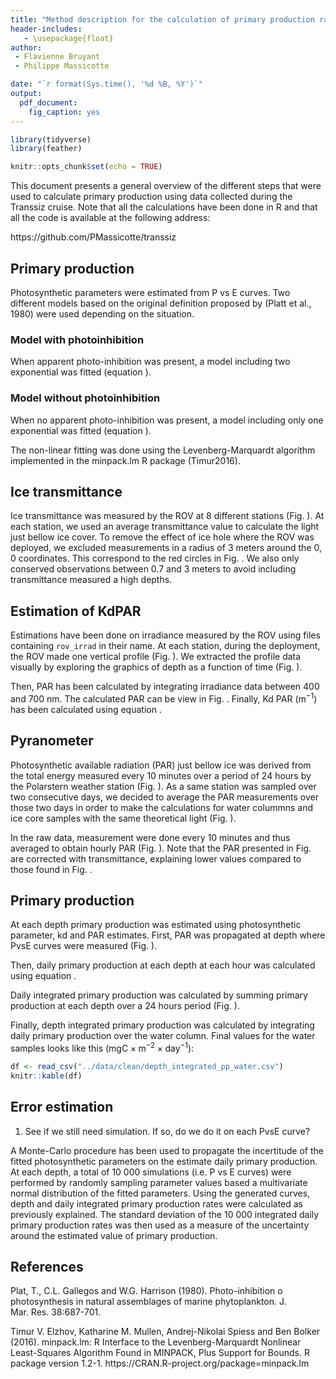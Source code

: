 ```yaml
---
title: "Method description for the calculation of primary production rates"
header-includes:
   - \usepackage{float}
author:
 - Flavienne Bruyant
 - Philippe Massicotte

date: "`r format(Sys.time(), '%d %B, %Y')`"
output:
  pdf_document:
    fig_caption: yes
---
```


```r
library(tidyverse)
library(feather)

knitr::opts_chunk$set(echo = TRUE)
```

This document presents a general overview of the different steps that were used to calculate primary production using data collected during the Transsiz cruise. Note that all the calculations have been done in R and that all the code is available at the following address:

https://github.com/PMassicotte/transsiz

## Primary production

Photosynthetic parameters were estimated from P vs E curves. Two different models based on the original definition proposed by (Platt et al., 1980) were used depending on the situation.

\begin{figure}[H]
\centering
\includegraphics[page = 57]{../graphs/pe_curves.pdf}
\caption{Example of a fitted PvsE curve.}
\label{fig:pvse}
\end{figure}

### Model with photoinhibition

When apparent photo-inhibition was present, a model including two exponential was fitted (equation \ref{eq:two_exp}).

\begin{equation}
p = ps \times (1 - e^{-\alpha \times \frac{light}{ps}}) \times e^{-\beta \times \frac{light}{ps}} + p0
\label{eq:two_exp}
\end{equation}

### Model without photoinhibition

When no apparent photo-inhibition was present, a model including only one exponential was fitted (equation \ref{eq:one_exp}).

\begin{equation}
p = ps \times (1 - e^{-\alpha \times \frac{light}{ps}}) + p0
\label{eq:one_exp}
\end{equation}

The non-linear fitting was done using the Levenberg-Marquardt algorithm implemented in the minpack.lm R package (Timur2016).

## Ice transmittance

Ice transmittance was measured by the ROV at 8 different stations (Fig. \ref{fig:rov}). At each station, we used an average transmittance value to calculate the light just bellow ice cover. To remove the effect of ice hole where the ROV was deployed, we excluded measurements in a radius of 3 meters around the 0, 0 coordinates. This correspond to the red circles in Fig. \ref{fig:rov}. We also only conserved observations between 0.7 and 3 meters to avoid including transmittance measured a high depths.

\begin{figure}[H]
\includegraphics{../graphs/transmittance_map.pdf}
\caption{Transmittance at each position of the ROV for each stations sampled.}
\label{fig:rov}
\end{figure}

## Estimation of KdPAR

Estimations have been done on irradiance measured by the ROV using files containing `rov_irrad` in their name. At each station, during the deployment, the ROV made one vertical profile (Fig. \ref{fig:rov_depth}). We extracted the profile data visually by exploring the graphics of depth as a function of time (Fig. \ref{fig:rov_depth}).

\begin{figure}[H]
\includegraphics{../graphs/rov_vs_depth.pdf}
\caption{Depth of the ROV as a function of the time.}
\label{fig:rov_depth}
\end{figure}


Then, PAR has been calculated by integrating irradiance data between 400 and 700 nm. The calculated PAR can be view in Fig. \ref{fig:rov_par}. Finally, Kd PAR ($\text{m}^{-1}$) has been calculated using equation \ref{eq:par}.

\begin{equation}
\text{PAR} = a \times e^{-\text{kd} \times \text{z}}
\label{eq:par}
\end{equation}

\begin{figure}[H]
\includegraphics{../graphs/kd.pdf}
\caption{PAR as a function of depth. The calculated kd as been used to propagate PAR light measured by the pyranometer (see next section).}
\label{fig:rov_par}
\end{figure}

## Pyranometer

Photosynthetic available radiation (PAR) just bellow ice was derived from the total energy measured every 10 minutes over a period of 24 hours by the Polarstern weather station (Fig. \ref{fig:pyrano_10min}). As a same station was sampled over two consecutive days, we decided to average the PAR measurements over those two days in order to make the calculations for water colummns and ice core samples with the same theoretical light (Fig. \ref{fig:pyrano_10min}).

\begin{figure}[H]
\includegraphics{../graphs/pyrano.pdf}
\caption{PAR just below the surface measured by the pyranometer every 10 minutes and averaged over 48 hours station by station. Stations on May 28th and June 22nd have not been sampled for ice cores, therefore only one light profil is used.}
\label{fig:pyrano_10min}
\end{figure}

In the raw data, measurement were done every 10 minutes and thus averaged to obtain hourly PAR (Fig. \ref{fig:pyrano_60min}). Note that the PAR presented in Fig. \ref{fig:pyrano_60min} are corrected with transmittance, explaining lower values compared to those found in Fig. \ref{fig:pyrano_10min}.

\begin{figure}[H]
\includegraphics{../graphs/hourly_par.pdf}
\caption{Hourly PAR just below the ice at each hour of the day.}
\label{fig:pyrano_60min}
\end{figure}


## Primary production

At each depth primary production was estimated using photosynthetic parameter, kd and PAR estimates. First, PAR was propagated at depth where PvsE curves were measured (Fig. \ref{fig:par_z}).

\begin{figure}[H]
\includegraphics{../graphs/light_by_hour.pdf}
\caption{Propagated PAR in the water column.}
\label{fig:par_z}
\end{figure}

Then, daily primary production at each depth at each hour was calculated using equation \ref{eq:pp}.

\begin{equation}
p = ps \times (1 - e^{-\alpha \times \frac{light}{ps}})
\label{eq:pp}
\end{equation}

Daily integrated primary production was calculated by summing primary production at each depth over a 24 hours period (Fig. \ref{fig:daily_pp}).

\begin{figure}[H]
\includegraphics{../graphs/daily_pp.pdf}
\caption{Daily primary production at depths where photosynthetic parameters were measured.}
\label{fig:daily_pp}
\end{figure}

Finally, depth integrated primary production was calculated by integrating daily primary production over the water column. Final values for the water samples looks like this ($\text{mgC} \times \text{m}^{-2} \times \text{day}^{-1}$):

```r
df <- read_csv("../data/clean/depth_integrated_pp_water.csv")
knitr::kable(df)
```

## Error estimation

1. See if we still need simulation. If so, do we do it on each PvsE curve?

A Monte-Carlo procedure has been used to propagate the incertitude of the fitted photosynthetic parameters on the estimate daily primary production. At each depth, a total of 10 000 simulations (i.e. P vs E curves) were performed by randomly sampling parameter values based a multivariate normal distribution of the fitted parameters. Using the generated curves, depth and daily integrated primary production rates were calculated as previously explained. The standard deviation of the 10 000 integrated daily primary production rates was then used as a measure of the uncertainty around the estimated value of primary production.

## References

Plat, T., C.L. Gallegos and W.G. Harrison (1980). Photo-inhibition o photosynthesis in natural assemblages of marine phytoplankton. J. Mar. Res. 38:687-701.

Timur V. Elzhov, Katharine M. Mullen, Andrej-Nikolai Spiess and Ben Bolker (2016). minpack.lm: R Interface to the Levenberg-Marquardt Nonlinear Least-Squares Algorithm Found in MINPACK, Plus Support for Bounds. R package version 1.2-1. https://CRAN.R-project.org/package=minpack.lm
